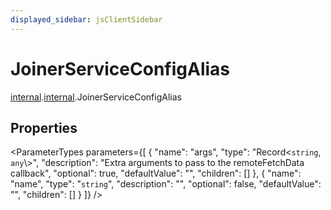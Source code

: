 ```yaml
---
displayed_sidebar: jsClientSidebar
---
```



# JoinerServiceConfigAlias

[internal](../../admin_discounts/modules/admin_discounts.internal.mdx).[internal](../../internal/modules/admin_discounts.internal.internal-1.mdx).JoinerServiceConfigAlias

## Properties

<ParameterTypes parameters={[
  {
    "name": "args",
    "type": "Record<`string`, `any`\\>",
    "description": "Extra arguments to pass to the remoteFetchData callback",
    "optional": true,
    "defaultValue": "",
    "children": []
  },
  {
    "name": "name",
    "type": "`string`",
    "description": "",
    "optional": false,
    "defaultValue": "",
    "children": []
  }
]} />
